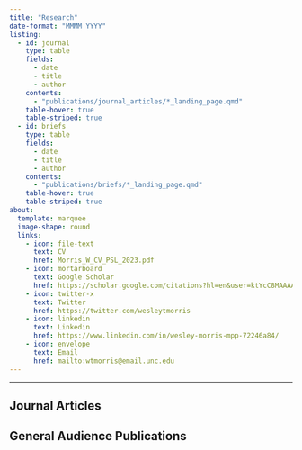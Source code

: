 ```yaml
---
title: "Research"
date-format: "MMMM YYYY"
listing:
  - id: journal 
    type: table
    fields:
      - date
      - title
      - author
    contents:
      - "publications/journal_articles/*_landing_page.qmd"
    table-hover: true
    table-striped: true
  - id: briefs
    type: table
    fields:
      - date
      - title
      - author
    contents:
      - "publications/briefs/*_landing_page.qmd"
    table-hover: true
    table-striped: true
about:
  template: marquee
  image-shape: round
  links:
    - icon: file-text
      text: CV
      href: Morris_W_CV_PSL_2023.pdf
    - icon: mortarboard
      text: Google Scholar
      href: https://scholar.google.com/citations?hl=en&user=ktYcC8MAAAAJ&view_op=list_works&authuser=5&gmla=AH70aAWVyVJkXi7NWJQBqNzgLmUIHMp1BeJhLZbRPnf2S7CC718HviNud1FttDOMRthIlc1Uk9nKmh6UqikZp6jzrJmJ3KDwsfBwqg
    - icon: twitter-x
      text: Twitter
      href: https://twitter.com/wesleytmorris
    - icon: linkedin
      text: Linkedin
      href: https://www.linkedin.com/in/wesley-morris-mpp-72246a84/
    - icon: envelope
      text: Email
      href: mailto:wtmorris@email.unc.edu
---
```

---
## Journal Articles

:::{#journal}
:::

## General Audience Publications

:::{#briefs}
:::